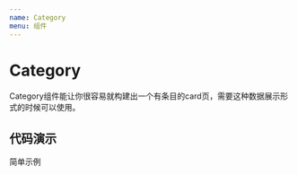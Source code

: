 ```yaml
---
name: Category
menu: 组件
---
```




# Category

Category组件能让你很容易就构建出一个有条目的card页，需要这种数据展示形式的时候可以使用。

## 代码演示

简单示例

<Playground>
    <div id="playground">
       <Category originArr = {[
            {browser:"外部浏览器", jobNumber:"工号", plugins:"插件",name: "张三", letter:'z'},
            {browser:"外部浏览器", jobNumber:"工号", plugins:"插件", name: "张er", letter:'z'},
            {browser:"外部浏览器", jobNumber:"工号", plugins:"插件", name: "alise", letter:'a'},
            {browser:"外部浏览器", plugins:"插件", name: "alaen", letter:'a'},
            {browser:"外部浏览器", jobNumber:"工号", name: "安邦", letter:'a'},
            {jobNumber:"工号", plugins:"插件", name: "安华农业", letter:'a'},
            {browser:"外部浏览器", jobNumber:"工号", plugins:"插件", name: "汤姆", letter:'t'},
            {browser:"外部浏览器", jobNumber:"工号", plugins:"插件", name: 457, letter:'4'},
            {browser:"外部浏览器", jobNumber:"工号", plugins:"插件", name: 126, letter:'1'},
            {browser:"外部浏览器", jobNumber:"工号", plugins:"插件", name: "_126", letter:'_'},
            {browser:"外部浏览器", jobNumber:"工号", name: "渤海", letter:'b'},
            {browser:"外部浏览器", jobNumber:"工号", plugins:"插件", name: "北部湾", letter:'b'},
            {browser:"外部浏览器", jobNumber:"工号", plugins:"插件", name: "诚泰财产", letter:'c'},
            {browser:"外部浏览器", jobNumber:"工号", plugins:"插件", name: "长江财产", letter:'c'},
            {browser:"外部浏览器", jobNumber:"工号", plugins:"插件", name: "长安", letter:'c'},
            {browser:"外部浏览器", jobNumber:"工号", plugins:"插件", name: "大地", letter:'d'},
            {browser:"外部浏览器", jobNumber:"工号", plugins:"插件", name: "都邦", letter:'d'},
            {browser:"外部浏览器", jobNumber:"工号", plugins:"插件", name: "鼎和地产", letter:'d'},
            {browser:"外部浏览器", jobNumber:"工号", plugins:"插件", name: "大地B2B", letter:'d'},
            {browser:"外部浏览器", jobNumber:"工号", plugins:"插件", name: "鄂尔多斯", letter:'e'},
            {browser:"外部浏览器", jobNumber:"工号", plugins:"插件", name: "福建", letter:'f'},
            {browser:"外部浏览器", jobNumber:"工号", plugins:"插件", name: "高德", letter:'g'},
            {browser:"外部浏览器", jobNumber:"工号", plugins:"插件", name: "哈尔滨", letter:'h'},
            {browser:"外部浏览器", jobNumber:"工号", plugins:"插件", name: "江西", letter:'j'},
            {browser:"外部浏览器", jobNumber:"工号", plugins:"插件", name: "克隆", letter:'k'},
            {browser:"外部浏览器", jobNumber:"工号", plugins:"插件", name: "梁山", letter:'l'},
            {browser:"外部浏览器", jobNumber:"工号", plugins:"插件", name: "模拟", letter:'m'},
            {browser:"外部浏览器", jobNumber:"工号", plugins:"插件", name: "南宁", letter:'n'},
            {browser:"外部浏览器", jobNumber:"工号", plugins:"插件", name: "欧亚", letter:'o'},
            {browser:"外部浏览器", jobNumber:"工号", plugins:"插件", name: "品牌", letter:'p'},
            {browser:"外部浏览器", jobNumber:"工号", plugins:"插件", name: "签证", letter:'q'},
            {browser:"外部浏览器", jobNumber:"工号", plugins:"插件", name: "瑞士", letter:'r'},
            {browser:"外部浏览器", jobNumber:"工号", plugins:"插件", name: "四川", letter:'s'},
            {browser:"外部浏览器", jobNumber:"工号", plugins:"插件", name: "武器", letter:'w'},
            {browser:"外部浏览器", obNumber:"工号", plugins:"插件", name: "西安", letter:'x'},
            {browser:"外部浏览器", obNumber:"工号", plugins:"插件", name: "云南", letter:'y'},
            {browser:"外部浏览器", obNumber:"工号", plugins:"插件", name: "中国", letter:'z'},
        ]} container="playground" />
    </div>
</Playground>
